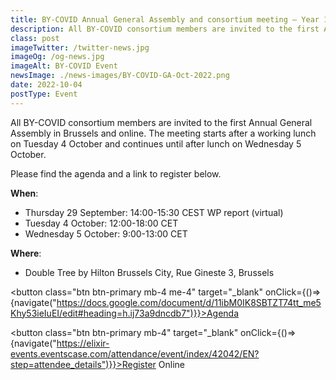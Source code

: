 ```yaml
---
title: BY-COVID Annual General Assembly and consortium meeting – Year 1
description: All BY-COVID consortium members are invited to the first Annual General Assembly in Brussels and online. 
class: post
imageTwitter: /twitter-news.jpg
imageOg: /og-news.jpg
imageAlt: BY-COVID Event
newsImage: ./news-images/BY-COVID-GA-Oct-2022.png
date: 2022-10-04
postType: Event
---
```



All BY-COVID consortium members are invited to the first Annual General Assembly in Brussels and online. The meeting starts after a working lunch on Tuesday 4 October and continues until after lunch on Wednesday 5 October. 

Please find the agenda and a link to register below.


**When**:

* Thursday 29 September: 14:00-15:30 CEST WP report (virtual)
* Tuesday 4 October: 12:00-18:00 CET
* Wednesday 5 October: 9:00-13:00 CET

**Where**:
* Double Tree by Hilton Brussels City, Rue Gineste 3, Brussels

<button class="btn btn-primary mb-4 me-4" target="_blank" onClick={()=>{navigate("https://docs.google.com/document/d/11ibM0IK8SBTZT74tt_me5Khy53ieIuEI/edit#heading=h.ij73a9dncdb7")}}>Agenda</button>


<button class="btn btn-primary mb-4" target="_blank" onClick={()=>{navigate("https://elixir-events.eventscase.com/attendance/event/index/42042/EN?step=attendee_details")}}>Register Online</button>



